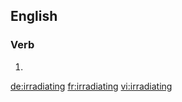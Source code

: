==English==

===Verb===
{{head|en|present participle}}

# {{present participle of|irradiate|lang=en}}

[[de:irradiating]]
[[fr:irradiating]]
[[vi:irradiating]]